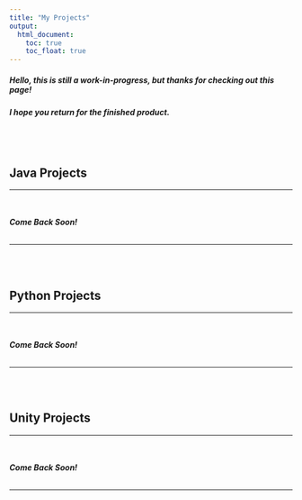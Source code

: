 ```yaml
---
title: "My Projects"
output:
  html_document:
    toc: true
    toc_float: true
---
```


##### Hello, this is still a work-in-progress, but thanks for checking out this page!  
##### I hope you return for the finished product.

<br>
<br>

## Java Projects


***
<br>
<br>
***Come Back Soon!***
<br>
<br>

***

<br>
<br> 

## Python Projects

***
<br>
<br>
***Come Back Soon!***
<br>
<br>

***

<br>
<br> 

## Unity Projects

***
<br>
<br>
***Come Back Soon!***
<br>
<br>

***



